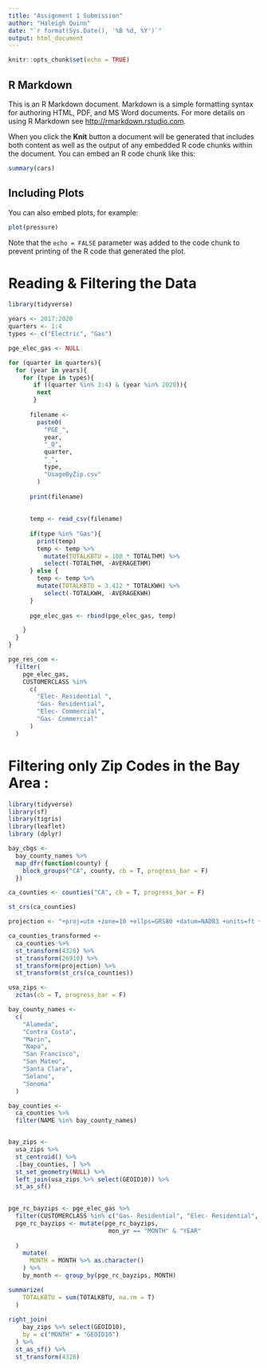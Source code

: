 ```yaml
---
title: "Assignment 1 Submission"
author: "Haleigh Quinn"
date: "`r format(Sys.Date(), '%B %d, %Y')`"
output: html_document
---
```


```r
knitr::opts_chunk$set(echo = TRUE)
```

## R Markdown

This is an R Markdown document. Markdown is a simple formatting syntax for authoring HTML, PDF, and MS Word documents. For more details on using R Markdown see <http://rmarkdown.rstudio.com>.

When you click the **Knit** button a document will be generated that includes both content as well as the output of any embedded R code chunks within the document. You can embed an R code chunk like this:

```r
summary(cars)
```

## Including Plots

You can also embed plots, for example:

```r
plot(pressure)
```

Note that the `echo = FALSE` parameter was added to the code chunk to prevent printing of the R code that generated the plot.


# Reading & Filtering the Data
```r
library(tidyverse)

years <- 2017:2020
quarters <- 1:4
types <- c("Electric", "Gas")

pge_elec_gas <- NULL

for (quarter in quarters){
  for (year in years){
    for (type in types){
       if ((quarter %in% 3:4) & (year %in% 2020)){
        next 
       }
      
      filename <- 
        paste0(
          "PGE_",
          year, 
          "_Q", 
          quarter,
          "_",
          type,
          "UsageByZip.csv"
        )
     
      print(filename)
      
      
      temp <- read_csv(filename)
      
      if(type %in% "Gas"){
        print(temp)
        temp <- temp %>% 
          mutate(TOTALKBTU = 100 * TOTALTHM) %>% 
          select(-TOTALTHM, -AVERAGETHM)
      } else {
        temp <- temp %>% 
        mutate(TOTALKBTU = 3.412 * TOTALKWH) %>% 
          select(-TOTALKWH, -AVERAGEKWH)
      }
      
      pge_elec_gas <- rbind(pge_elec_gas, temp)

    }
  }
}

pge_res_com <- 
  filter(
    pge_elec_gas, 
    CUSTOMERCLASS %in%
      c(
        "Elec- Residential ", 
        "Gas- Residential",
        "Elec- Commercial",
        "Gas- Commercial"
      )
  )

```


# Filtering only Zip Codes in the Bay Area : 
```r
library(tidyverse)
library(sf)
library(tigris)
library(leaflet)
library (dplyr)

bay_cbgs <- 
  bay_county_names %>% 
  map_dfr(function(county) {
    block_groups("CA", county, cb = T, progress_bar = F)
  })

ca_counties <- counties("CA", cb = T, progress_bar = F)

st_crs(ca_counties)

projection <- "+proj=utm +zone=10 +ellps=GRS80 +datum=NAD83 +units=ft +no_defs"

ca_counties_transformed <- 
  ca_counties %>% 
  st_transform(4326) %>% 
  st_transform(26910) %>% 
  st_transform(projection) %>% 
  st_transform(st_crs(ca_counties))

usa_zips <- 
  zctas(cb = T, progress_bar = F)

bay_county_names <-
  c(
    "Alameda",
    "Contra Costa",
    "Marin",
    "Napa",
    "San Francisco",
    "San Mateo",
    "Santa Clara",
    "Solano",
    "Sonoma"
  )

bay_counties <-
  ca_counties %>%
  filter(NAME %in% bay_county_names)


bay_zips <-
  usa_zips %>% 
  st_centroid() %>% 
  .[bay_counties, ] %>% 
  st_set_geometry(NULL) %>% 
  left_join(usa_zips %>% select(GEOID10)) %>% 
  st_as_sf()

 
pge_rc_bayzips <- pge_elec_gas %>% 
  filter(CUSTOMERCLASS %in% c("Gas- Residential", "Elec- Residential", "Gas- Commercial", "Elec- Commercial")) %>% 
  pge_rc_bayzips <- mutate(pge_rc_bayzips,
                            mon_yr == "MONTH" & "YEAR"
    
  )
    mutate(
      MONTH = MONTH %>% as.character()
    ) %>% 
    by_month <- group_by(pge_rc_bayzips, MONTH) 

summarize(
    TOTALKBTU = sum(TOTALKBTU, na.rm = T)
  ) 
  
right_join(
    bay_zips %>% select(GEOID10),
    by = c("MONTH" = "GEOID10")
  ) %>% 
  st_as_sf() %>% 
  st_transform(4326)




  
```


